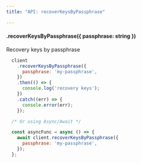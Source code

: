 ```yaml
---
title: "API: recoverKeysByPassphrase"

---
```


#### .recoverKeysByPassphrase({ passphrase: string })

Recovery keys by passphrase

```js
  client
    .recoverKeysByPassphrase({
      passphrase: 'my-passphrase',
    })
    .then(() => {
      console.log('recovery keys');
    })
    .catch((err) => {
      console.error(err);
    });

  /* Or using Async/Await */

  const asyncFunc = async () => {
    await client.recoverKeysByPassphrase({
      passphrase: 'my-passphrase',
    });
  };
```